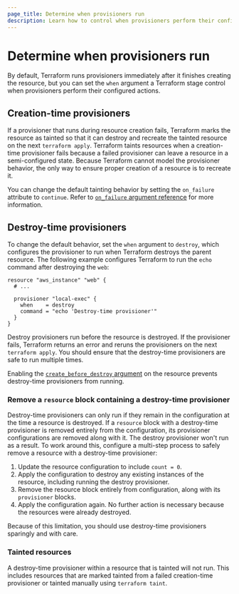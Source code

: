 ```yaml
---
page_title: Determine when provisioners run
description: Learn how to control when provisioners perform their configured actions.
---
```


# Determine when provisioners run

By default, Terraform runs provisioners immediately after it finishes creating the resource, but you can set the `when` argument a Terraform stage control when provisioners perform their configured actions.

## Creation-time provisioners

If a provisioner that runs during resource creation fails, Terraform marks the resource as tainted so that it can destroy and recreate the tainted resource on the next `terraform apply`. Terraform taints resources when a creation-time provisioner fails because a failed provisioner can leave a resource in a semi-configured state. Because Terraform cannot model the provisioner behavior, the only way to ensure proper creation of a resource is to recreate it.

You can change the default tainting behavior by setting the `on_failure` attribute to `continue`. Refer to [`on_failure` argument reference](/terraform/language/block/resource#on_failure) for more information.

## Destroy-time provisioners

To change the default behavior, set the  `when` argument to `destroy`, which configures the provisioner to run when Terraform destroys the parent resource. The following example configures Terraform to run the `echo` command after destroying the `web`:

```hcl
resource "aws_instance" "web" {
  # ...

  provisioner "local-exec" {
    when    = destroy
    command = "echo 'Destroy-time provisioner'"
  }
}
```

Destroy provisioners run before the resource is destroyed. If the provisioner fails, Terraform returns an error and reruns the provisioners on the next `terraform apply`. You should ensure that the destroy-time provisioners are safe to run multiple times.

Enabling the [`create_before_destroy` argument](/terraform/language/block/resource#create_before_destroy) on the resource prevents destroy-time provisioners from running.

### Remove a `resource` block containing a destroy-time provisioner

Destroy-time provisioners can only run if they remain in the configuration at the time a resource is destroyed. If a `resource` block with a destroy-time provisioner is removed entirely from the configuration, its provisioner configurations are removed along with it. The destroy provisioner won't run as a result. To work around this, configure a multi-step process to safely remove a resource with a destroy-time provisioner:

1. Update the resource configuration to include `count = 0`.
1. Apply the configuration to destroy any existing instances of the resource, including running the destroy provisioner.
1. Remove the resource block entirely from configuration, along with its `provisioner` blocks.
1. Apply the configuration again. No further action is necessary because the resources were already destroyed.

Because of this limitation, you should use destroy-time provisioners sparingly and with care.

### Tainted resources

A destroy-time provisioner within a resource that is tainted will not run. This includes resources that are marked tainted from a failed creation-time provisioner or tainted manually using `terraform taint`.